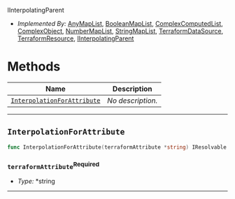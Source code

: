  IInterpolatingParent <a name="IInterpolatingParent" id="cdktf.IInterpolatingParent"></a>

- *Implemented By:* <a href="#cdktf.AnyMapList">AnyMapList</a>, <a href="#cdktf.BooleanMapList">BooleanMapList</a>, <a href="#cdktf.ComplexComputedList">ComplexComputedList</a>, <a href="#cdktf.ComplexObject">ComplexObject</a>, <a href="#cdktf.NumberMapList">NumberMapList</a>, <a href="#cdktf.StringMapList">StringMapList</a>, <a href="#cdktf.TerraformDataSource">TerraformDataSource</a>, <a href="#cdktf.TerraformResource">TerraformResource</a>, <a href="#cdktf.IInterpolatingParent">IInterpolatingParent</a>

# Methods <a name="Methods" id="Methods"></a>

| **Name** | **Description** |
| --- | --- |
| <code><a href="#cdktf.IInterpolatingParent.interpolationForAttribute">InterpolationForAttribute</a></code> | *No description.* |

---

## `InterpolationForAttribute` <a name="InterpolationForAttribute" id="cdktf.IInterpolatingParent.interpolationForAttribute"></a>

```go
func InterpolationForAttribute(terraformAttribute *string) IResolvable
```

### `terraformAttribute`<sup>Required</sup> <a name="terraformAttribute" id="cdktf.IInterpolatingParent.interpolationForAttribute.parameter.terraformAttribute"></a>

- *Type:* *string

---

